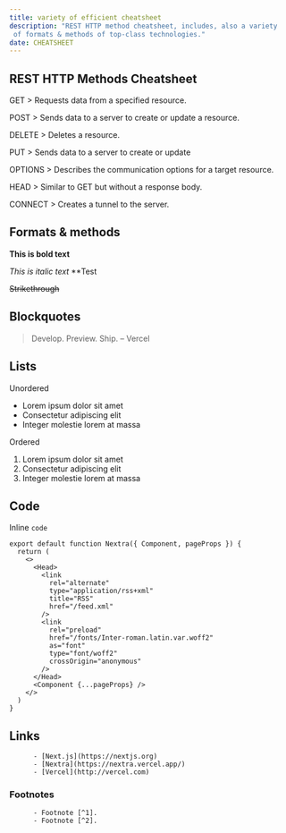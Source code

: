 ```yaml
---
title: variety of efficient cheatsheet 
description: "REST HTTP method cheatsheet, includes, also a variety
 of formats & methods of top-class technologies."
date: CHEATSHEET 
---
```

 
 ## REST HTTP Methods Cheatsheet
GET > Requests data from a specified resource.

POST > Sends data to a server to create or update a resource.

DELETE > Deletes a resource.

PUT > Sends data to a server to create or update




OPTIONS > Describes the communication options for a target resource.

HEAD > Similar to GET but without a response body.

CONNECT > Creates a tunnel to the server.



  ## Formats & methods 

**This is bold text**

_This is italic text_  **Test

~~Strikethrough~~

## Blockquotes

> Develop. Preview. Ship. – Vercel

## Lists

Unordered

- Lorem ipsum dolor sit amet
- Consectetur adipiscing elit
- Integer molestie lorem at massa

Ordered

1. Lorem ipsum dolor sit amet
2. Consectetur adipiscing elit
3. Integer molestie lorem at massa

## Code

Inline `code`

```
export default function Nextra({ Component, pageProps }) {
  return (
    <>
      <Head>
        <link
          rel="alternate"
          type="application/rss+xml"
          title="RSS"
          href="/feed.xml"
        />
        <link
          rel="preload"
          href="/fonts/Inter-roman.latin.var.woff2"
          as="font"
          type="font/woff2"
          crossOrigin="anonymous"
        />
      </Head>
      <Component {...pageProps} />
    </>
  )
}
```




 ## Links

          - [Next.js](https://nextjs.org)
          - [Nextra](https://nextra.vercel.app/)
          - [Vercel](http://vercel.com)

### Footnotes

          - Footnote [^1].
          - Footnote [^2].

[^1]: Footnote **can have markup**

    and multiple paragraphs.

           [^2]: Footnote text.




 




  
